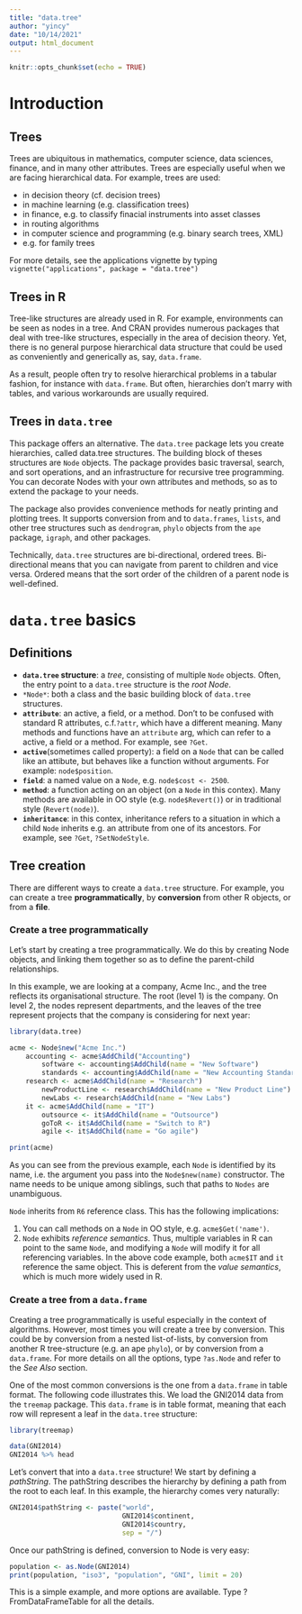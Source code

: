 ```yaml
---
title: "data.tree"
author: "yincy"
date: "10/14/2021"
output: html_document
---
```


```r
knitr::opts_chunk$set(echo = TRUE)
```

# Introduction
## Trees
Trees are ubiquitous in mathematics, computer science, data sciences, finance, and in many other attributes. Trees are especially useful when we are facing hierarchical data. For example, trees are used:  

- in decision theory (cf. decision trees)  
- in machine learning (e.g. classification trees)  
- in finance, e.g. to classify finacial instruments into asset classes  
- in routing algorithms  
- in computer science and programming (e.g. binary search trees, XML)  
- e.g. for family trees  

For more details, see the applications vignette by typing `vignette("applications", package = "data.tree")`  

## Trees in R
Tree-like structures are already used in R. For example, environments can be seen as nodes in a tree. And CRAN provides numerous packages that deal with tree-like structures, especially in the area of decision theory. Yet, there is no general purpose hierarchical data structure that could be used as conveniently and generically as, say, `data.frame`.  

As a result, people often try to resolve hierarchical problems in a tabular fashion, for instance with `data.frame`. But often, hierarchies don't marry with tables, and various workarounds are usually required.  

## Trees in `data.tree`  
This package offers an alternative. The `data.tree` package lets you create hierarchies, called data.tree structures. The building block of theses structures are `Node` objects. The package provides basic traversal, search, and sort operations, and an infrastructure for recursive tree programming. You can decorate Nodes with your own attributes and methods, so as to extend the package to your needs.  

The package also provides convenience methods for neatly printing and plotting trees. It supports conversion from and to  `data.frames`, `lists`, and other tree structures such as `dendrogram`, `phylo` objects from the `ape` package, `igraph`, and other packages.  

Technically, `data.tree` structures are bi-directional, ordered trees. Bi-directional means that you can navigate from parent to children and vice versa. Ordered means that the sort order of the children of a parent node is well-defined.  

# `data.tree` basics
## Definitions
- **`data.tree` structure**: a *tree*, consisting of multiple `Node` objects. Often, the entry point to a `data.tree` structure is the *root Node*.  
- `*Node*`: both a class and the basic building block of `data.tree` structures.  
- **`attribute`**: an active, a field, or a method. Don't to be confused with standard R attributes, c.f.`?attr`, which have a different meaning. Many methods and functions have an `attribute` arg, which can refer to a active, a field or a method. For example, see `?Get`.  
- **`active`**(sometimes called property): a field on a `Node` that can be called like an attibute, but behaves like a function without arguments. For example: `node$position`.  
- **`field`**: a named value on a `Node`, e.g. `node$cost <- 2500`.  
- **`method`**: a function acting on an object (on a `Node` in this contex). Many methods are available in OO style (e.g. `node$Revert()`) or in traditional style (`Revert(node)`).  
- **`inheritance`**: in this contex, inheritance refers to a situation in which a child `Node` inherits e.g. an attribute from one of its ancestors. For example, see `?Get`, `?SetNodeStyle`.  

## Tree creation
There are different ways to create a `data.tree` structure. For example, you can create a tree **programmatically**, by **conversion** from other R objects, or from a **file**.  

### Create a tree programmatically
Let’s start by creating a tree programmatically. We do this by creating Node objects, and linking them together so as to define the parent-child relationships.  

In this example, we are looking at a company, Acme Inc., and the tree reflects its organisational structure. The root (level 1) is the company. On level 2, the nodes represent departments, and the leaves of the tree represent projects that the company is considering for next year:  

```r
library(data.tree)

acme <- Node$new("Acme Inc.")
    accounting <- acme$AddChild("Accounting")
        software <- accounting$AddChild(name = "New Software")
        standards <- accounting$AddChild(name = "New Accounting Standards")
    research <- acme$AddChild(name = "Research")
        newProductLine <- research$AddChild(name = "New Product Line")
        newLabs <- research$AddChild(name = "New Labs")
    it <- acme$AddChild(name = "IT")
        outsource <- it$AddChild(name = "Outsource")
        goToR <- it$AddChild(name = "Switch to R")
        agile <- it$AddChild(name = "Go agile")

print(acme)
```

As you can see from the previous example, each `Node` is identified by its name, i.e. the argument you pass into the `Node$new(name)` constructor. The name needs to be unique among siblings, such that paths to `Nodes` are unambiguous.  

`Node` inherits from `R6` reference class. This has the following implications:  

1. You can call methods on a `Node` in OO style, e.g. `acme$Get('name')`.  
2. `Node` exhibits *reference semantics*. Thus, multiple variables in R can point to the same `Node`, and modifying a `Node` will modify it for all referencing variables. In the above code example, both `acme$IT` and `it` reference the same object. This is deferent from the *value semantics*, which is much more widely used in R.  

### Create a tree from a `data.frame`
Creating a tree programmatically is useful especially in the context of algorithms. However, most times you will create a tree by conversion. This could be by conversion from a nested list-of-lists, by conversion from another R tree-structure (e.g. an ape `phylo`), or by conversion from a `data.frame`. For more details on all the options, type `?as.Node` and refer to the *See Also* section.

One of the most common conversions is the one from a `data.frame` in table format. The following code illustrates this. We load the GNI2014 data from the `treemap` package. This `data.frame` is in table format, meaning that each row will represent a leaf in the `data.tree` structure:  

```r
library(treemap)

data(GNI2014)
GNI2014 %>% head
```

Let’s convert that into a `data.tree` structure! We start by defining a *pathString*. The pathString describes the hierarchy by defining a path from the root to each leaf. In this example, the hierarchy comes very naturally:  

```r
GNI2014$pathString <- paste("world", 
                            GNI2014$continent, 
                            GNI2014$country, 
                            sep = "/")
```

Once our pathString is defined, conversion to Node is very easy:  

```r
population <- as.Node(GNI2014)
print(population, "iso3", "population", "GNI", limit = 20)
```

This is a simple example, and more options are available. Type ?FromDataFrameTable for all the details.















